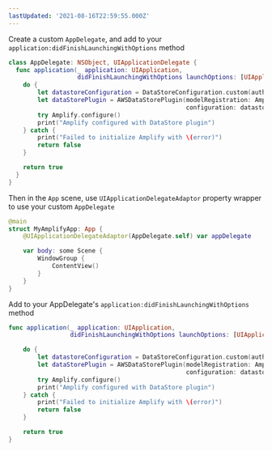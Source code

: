 ```yaml
---
lastUpdated: '2021-08-16T22:59:55.000Z'
---
```

<BlockSwitcher>
<Block name="SwiftUI App">

Create a custom `AppDelegate`, and add to your `application:didFinishLaunchingWithOptions` method

```swift
class AppDelegate: NSObject, UIApplicationDelegate {
  func application(_ application: UIApplication,
                   didFinishLaunchingWithOptions launchOptions: [UIApplication.LaunchOptionsKey: Any]?) -> Bool {
    do {
        let datastoreConfiguration = DataStoreConfiguration.custom(authModeStrategy: .multiAuth)        
        let dataStorePlugin = AWSDataStorePlugin(modelRegistration: AmplifyModels(),
                                                 configuration: datastoreConfiguration)
        try Amplify.configure()
        print("Amplify configured with DataStore plugin")
    } catch {
        print("Failed to initialize Amplify with \(error)")
        return false
    }

    return true
  }
}
```

Then in the `App` scene, use `UIApplicationDelegateAdaptor` property wrapper to use your custom `AppDelegate`

```swift
@main
struct MyAmplifyApp: App {
    @UIApplicationDelegateAdaptor(AppDelegate.self) var appDelegate

    var body: some Scene {
        WindowGroup {
            ContentView()
        }
    }
}
```
</Block>
<Block name="UIKit AppDelegate">

Add to your AppDelegate's `application:didFinishLaunchingWithOptions` method

```swift
func application(_ application: UIApplication,
                 didFinishLaunchingWithOptions launchOptions: [UIApplication.LaunchOptionsKey: Any]?) -> Bool {

    do {
        let datastoreConfiguration = DataStoreConfiguration.custom(authModeStrategy: .multiAuth)        
        let dataStorePlugin = AWSDataStorePlugin(modelRegistration: AmplifyModels(),
                                                 configuration: datastoreConfiguration)
        try Amplify.configure()
        print("Amplify configured with DataStore plugin")
    } catch {
        print("Failed to initialize Amplify with \(error)")
        return false
    }

    return true
}
```
</Block>
</BlockSwitcher>
